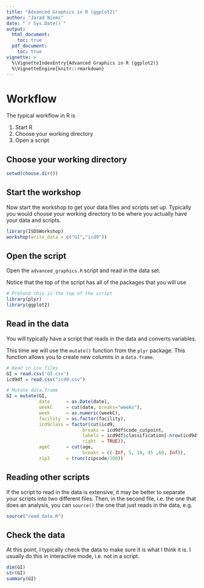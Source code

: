 ```yaml
---
title: "Advanced Graphics in R (ggplot2)"
author: "Jarad Niemi"
date: "`r Sys.Date()`"
output: 
  html_document:
    toc: true
  pdf_document:
    toc: true
vignette: >
  %\VignetteIndexEntry{Advanced Graphics in R (ggplot2)}
  %\VignetteEngine{knitr::rmarkdown}
---
```



# <a name="workflow"></a> Workflow

The typical workflow in R is 

1. Start R
1. Choose your working directory
1. Open a script

## Choose your working directory 

```r
setwd(choose.dir())
```

## Start the workshop

Now start the workshop to get your data files and scripts set up. Typically you would choose your working directory to be where you actually have your data and scripts.

```r
library(ISDSWorkshop)
workshop(write_data = c("GI","icd9"))
```

## Open the script

Open the  `advanced_graphics.R` script and read in the data set.



Notice that the top of the script has all of the packages that you will use 

```r
# Pretend this is the top of the script
library(plyr)
library(ggplot2)
```


## Read in the data

You will typically have a script that reads in the data and converts variables. 

This time we will use the `mutate()` function from the `plyr` package. This function allows you to create new columns in a `data.frame`.

```r
# Read in csv files
GI = read.csv('GI.csv')
icd9df = read.csv("icd9.csv")

# Mutate data.frame
GI = mutate(GI,
            date      = as.Date(date),
            weekC     = cut(date, breaks="weeks"),
            week      = as.numeric(weekC),
            facility  = as.factor(facility),
            icd9class = factor(cut(icd9, 
                            breaks = icd9df$code_cutpoint, 
                            labels = icd9df$classification[-nrow(icd9df)], 
                            right  = TRUE)),
            ageC      = cut(age, 
                            breaks = c(-Inf, 5, 18, 45 ,60, Inf)),
            zip3      = trunc(zipcode/100))

```


## Reading other scripts

If the script to read in the data is extensive, it may be better to separate your scripts into two different files. Then, in the second file, i.e. the one that does an analysis, you can `source()` the one that just reads in the data, e.g.

```r
source("read_data.R")
```


## Check the data

At this point, I typically check the data to make sure it is what I think it is. 
I usually do this in interactive mode, i.e. not in a script.

```r
dim(GI)
str(GI)
summary(GI)
```


# 
